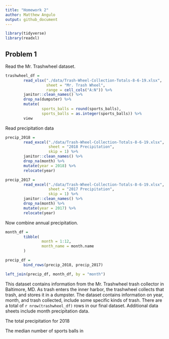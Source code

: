 ```yaml
---
title: "Homework 2"
author: Matthew Angulo
output: github_document
---
```


```r
library(tidyverse)
library(readxl)
```

## Problem 1

Read the Mr. Trashwheel dataset. 

```r
trashwheel_df = 
        read_xlsx("./data/Trash-Wheel-Collection-Totals-8-6-19.xlsx", 
                  sheet = "Mr. Trash Wheel",
                  range = cell_cols("A:N")) %>% 
        janitor::clean_names() %>% 
        drop_na(dumpster) %>% 
        mutate(
                sports_balls = round(sports_balls),
                sports_balls = as.integer(sports_balls)) %>% 
        view
```

Read precipitation data

```r
precip_2018 = 
        read_excel("./data/Trash-Wheel-Collection-Totals-8-6-19.xlsx",
                   sheet = "2018 Precipitation",
                   skip = 1) %>% 
        janitor::clean_names() %>% 
        drop_na(month) %>% 
        mutate(year = 2018) %>% 
        relocate(year)

precip_2017 = 
        read_excel("./data/Trash-Wheel-Collection-Totals-8-6-19.xlsx",
                   sheet = "2017 Precipitation",
                   skip = 1) %>% 
        janitor::clean_names() %>% 
        drop_na(month) %>% 
        mutate(year = 2017) %>% 
        relocate(year)
```

Now combine annual precipitation. 

```r
month_df = 
        tibble(
                month = 1:12,
                month_name = month.name
        )

precip_df = 
        bind_rows(precip_2018, precip_2017) 

left_join(precip_df, month_df, by = "month")

```


This dataset contains information from the Mr. Trashwheel trash collector in Baltimore, MD. As trash enters the inner harbor, the trashwheel collects that trash, and stores it in a dumpster. The dataset contains information on year, month, and trash collected, include some specific kinds of trash. There are a total of `r nrow(trashwheel_df)` rows in our final dataset. Additional data sheets include month precipitation data. 

The total precipitation for 2018 

The median number of sports balls in 















